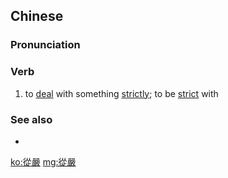 {{also|从严}}
==Chinese==
{{zh-forms|s=从严}}

===Pronunciation===
{{zh-pron
|m=cóngyán
|mn=chiông-giâm
|cat=v
}}

===Verb===
{{zh-verb}}

# to [[deal]] with something [[strictly]]; to be [[strict]] with

===See also===
* {{zh-l|嚴格}}

[[ko:從嚴]]
[[mg:從嚴]]